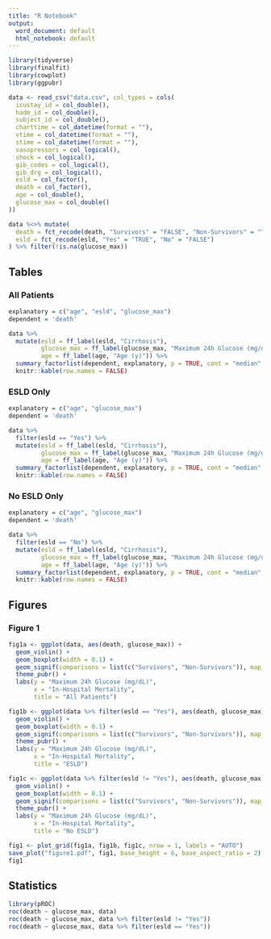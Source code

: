 ```yaml
---
title: "R Notebook"
output:
  word_document: default
  html_notebook: default
---
```


```r
library(tidyverse)
library(finalfit)
library(cowplot)
library(ggpubr)

data <- read_csv("data.csv", col_types = cols(
  icustay_id = col_double(),
  hadm_id = col_double(),
  subject_id = col_double(),
  charttime = col_datetime(format = ""),
  vtime = col_datetime(format = ""),
  stime = col_datetime(format = ""),
  vasopressors = col_logical(),
  shock = col_logical(),
  gib_codes = col_logical(),
  gib_drg = col_logical(),
  esld = col_factor(),
  death = col_factor(),
  age = col_double(),
  glucose_max = col_double()
))

data %<>% mutate(
  death = fct_recode(death, "Survivors" = "FALSE", "Non-Survivors" = "TRUE"),
  esld = fct_recode(esld, "Yes" = "TRUE", "No" = "FALSE")
) %>% filter(!is.na(glucose_max))
```

## Tables
### All Patients
```r
explanatory = c("age", "esld", "glucose_max")
dependent = 'death'

data %>%
  mutate(esld = ff_label(esld, "Cirrhosis"),
         glucose_max = ff_label(glucose_max, "Maximum 24h Glucose (mg/dL)"),
         age = ff_label(age, "Age (y)")) %>%
  summary_factorlist(dependent, explanatory, p = TRUE, cont = "median", na_include = TRUE) %>%
  knitr::kable(row.names = FALSE)
```

### ESLD Only
```r
explanatory = c("age", "glucose_max")
dependent = 'death'

data %>%
  filter(esld == "Yes") %>%
  mutate(esld = ff_label(esld, "Cirrhosis"),
         glucose_max = ff_label(glucose_max, "Maximum 24h Glucose (mg/dL)"),
         age = ff_label(age, "Age (y)")) %>%
  summary_factorlist(dependent, explanatory, p = TRUE, cont = "median", na_include = TRUE) %>%
  knitr::kable(row.names = FALSE)
```
### No ESLD Only
```r
explanatory = c("age", "glucose_max")
dependent = 'death'

data %>%
  filter(esld == "No") %>%
  mutate(esld = ff_label(esld, "Cirrhosis"),
         glucose_max = ff_label(glucose_max, "Maximum 24h Glucose (mg/dL)"),
         age = ff_label(age, "Age (y)")) %>%
  summary_factorlist(dependent, explanatory, p = TRUE, cont = "median", na_include = TRUE) %>%
  knitr::kable(row.names = FALSE)
```

## Figures
### Figure 1
```r

fig1a <- ggplot(data, aes(death, glucose_max)) + 
  geom_violin() + 
  geom_boxplot(width = 0.1) + 
  geom_signif(comparisons = list(c("Survivors", "Non-Survivors")), map_signif_level = TRUE) + 
  theme_pubr() + 
  labs(y = "Maximum 24h Glucose (mg/dL)", 
       x = "In-Hospital Mortality",
       title = "All Patients")

fig1b <- ggplot(data %>% filter(esld == "Yes"), aes(death, glucose_max)) + 
  geom_violin() + 
  geom_boxplot(width = 0.1) + 
  geom_signif(comparisons = list(c("Survivors", "Non-Survivors")), map_signif_level = TRUE) + 
  theme_pubr() + 
  labs(y = "Maximum 24h Glucose (mg/dL)", 
       x = "In-Hospital Mortality",
       title = "ESLD")

fig1c <- ggplot(data %>% filter(esld != "Yes"), aes(death, glucose_max)) + 
  geom_violin() +
  geom_boxplot(width = 0.1) + 
  geom_signif(comparisons = list(c("Survivors", "Non-Survivors")), map_signif_level = TRUE) + 
  theme_pubr() + 
  labs(y = "Maximum 24h Glucose (mg/dL)", 
       x = "In-Hospital Mortality", 
       title = "No ESLD")

fig1 <- plot_grid(fig1a, fig1b, fig1c, nrow = 1, labels = "AUTO")
save_plot("figure1.pdf", fig1, base_height = 6, base_aspect_ratio = 2)
fig1
```

## Statistics
```r
library(pROC)
roc(death ~ glucose_max, data)
roc(death ~ glucose_max, data %>% filter(esld != "Yes"))
roc(death ~ glucose_max, data %>% filter(esld == "Yes"))
```

